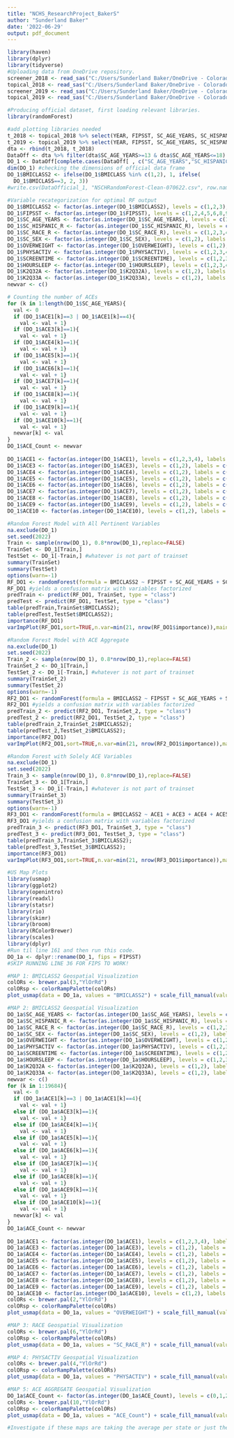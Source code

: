 ---
title: "NCHS_ResearchProject_BakerS"
author: "Sunderland Baker"
date: '2022-06-29'
output: pdf_document
---

``` {r upload and organize data}
library(haven)
library(dplyr)
library(tidyverse)
#Uploading data from OneDrive repository.
screener_2018 <- read_sas("C:/Users/Sunderland Baker/OneDrive - Colorado College/JUNIOR YEAR/BIOS6670/NCHS Research Project/nsch_2018_screener.sas7bdat")
topical_2018 <- read_sas("C:/Users/Sunderland Baker/OneDrive - Colorado College/JUNIOR YEAR/BIOS6670/NCHS Research Project/nsch_2018_topical.sas7bdat")
screener_2019 <- read_sas("C:/Users/Sunderland Baker/OneDrive - Colorado College/JUNIOR YEAR/BIOS6670/NCHS Research Project/nsch_2019_screener.sas7bdat")
topical_2019 <- read_sas("C:/Users/Sunderland Baker/OneDrive - Colorado College/JUNIOR YEAR/BIOS6670/NCHS Research Project/nsch_2019_topical.sas7bdat")
```

```{r official dataset work, echo=TRUE}
#Producing official dataset, first loading relevant libraries.
library(randomForest)

#add plotting libraries needed
t_2018 <- topical_2018 %>% select(YEAR, FIPSST, SC_AGE_YEARS, SC_HISPANIC_R, SC_RACE_R, SC_SEX, BMICLASS, OVERWEIGHT, PHYSACTIV, SCREENTIME, HOURSLEEP, K2Q32A, K2Q33A, ACE1, ACE3, ACE4, ACE5, ACE6, ACE7, ACE8, ACE9, ACE10)
t_2019 <- topical_2019 %>% select(YEAR, FIPSST, SC_AGE_YEARS, SC_HISPANIC_R, SC_RACE_R, SC_SEX, BMICLASS, OVERWEIGHT, PHYSACTIV, SCREENTIME, HOURSLEEP, K2Q32A, K2Q33A, ACE1, ACE3, ACE4, ACE5, ACE6, ACE7, ACE8, ACE9, ACE10)
dta <- rbind(t_2018, t_2018)
DataOff <- dta %>% filter(dta$SC_AGE_YEARS>=13 & dta$SC_AGE_YEARS<=18)
DO_1 <- DataOff[complete.cases(DataOff[ , c("SC_AGE_YEARS","SC_HISPANIC_R", "SC_RACE_R", "SC_SEX", "BMICLASS", "PHYSACTIV", "SCREENTIME", "HOURSLEEP", "K2Q33A", "K2Q32A","ACE1","ACE3","ACE4","ACE5","ACE6","ACE7","ACE8","ACE9","ACE10")]), ] 
dim(DO_1) #checking the dimensions of official data frame
DO_1$BMICLASS2 <- ifelse(DO_1$BMICLASS %in% c(1,2), 1, ifelse(
  DO_1$BMICLASS==3, 2, 3))
#write.csv(DataOfficial_1, "NSCHRandomForest-Clean-070622.csv", row.names=F)

#Variable recategorization for optimal RF output
DO_1$BMICLASS2 <- factor(as.integer(DO_1$BMICLASS2), levels = c(1,2,3), labels = c("0-5th perc","5-95th perc", "95-100th perc"))
DO_1$FIPSST <- factor(as.integer(DO_1$FIPSST), levels = c(1,2,4,5,6,8,9,10,11,12,13,15,16,17,18,19,20,21,22,23,24,25,26,27,28,29,30,31,32,33,34,35,36,37,38,39,40,41,42,44,45,46,47,48,49,50,51,53,54,55,56), labels = c("Alabama","Alaska","Arizona","Arkansas","California","Colorado","Connecticut","Delaware","District of Columbia","Florida","Georgia","Hawaii","Idaho","Illinois","Indiana","Iowa","Kansas","Kentucky","Louisiana","Maine","Maryland","Massachusetts","Michigan","Minnesota","Mississippi","Missouri","Montana","Nebraska","Nevada","New Hampshire","New Jersey","New Mexico","New York","North Carolina","North Dakota","Ohio","Oklahoma","Oregon","Pennsylvania","Rhode Island","South Carolina","South Dakota","Tennessee","Texas","Utah","Vermont","Virginia","Washington","West Virginia","Wisconsin","Wyoming"))
DO_1$SC_AGE_YEARS <- factor(as.integer(DO_1$SC_AGE_YEARS), levels = c(13,14,15,16,17,18))
DO_1$SC_HISPANIC_R <- factor(as.integer(DO_1$SC_HISPANIC_R), levels = c(1,2), labels = c("Hispanic/Latino Origin","Not Hispanic/Latino"))
DO_1$SC_RACE_R <- factor(as.integer(DO_1$SC_RACE_R), levels = c(1,2,3,4,5,6,7), labels = c("White","Black or African American","American Indian or Alaska Native","Asian","Native Hawaiian or Pacific Islander","Some Other Race Alone", "Two or More Races"))
DO_1$SC_SEX <- factor(as.integer(DO_1$SC_SEX), levels = c(1,2), labels = c("Male","Female"))
DO_1$OVERWEIGHT <- factor(as.integer(DO_1$OVERWEIGHT), levels = c(1,2), labels = c("Yes","No"))
DO_1$PHYSACTIV <- factor(as.integer(DO_1$PHYSACTIV), levels = c(1,2,3,4), labels = c("0 days","1-3 days","4-6 days","Every day"))
DO_1$SCREENTIME <- factor(as.integer(DO_1$SCREENTIME), levels = c(1,2,3,4,5), labels = c("<1 hour","1 hour","2 hours","3 hours",">4 hours"))
DO_1$HOURSLEEP <- factor(as.integer(DO_1$HOURSLEEP), levels = c(1,2,3,4,5,6,7), labels = c("<6 hours","6 hours","7 hours","8 hours","9 hours","10 hours",">11 hours"))
DO_1$K2Q32A <- factor(as.integer(DO_1$K2Q32A), levels = c(1,2), labels = c("Depression","No Depression"))
DO_1$K2Q33A <- factor(as.integer(DO_1$K2Q33A), levels = c(1,2), labels = c("Anxiety","No Anxiety"))
newvar <- c()

# Counting the number of ACEs 
for (k in 1:length(DO_1$SC_AGE_YEARS){
  val <- 0
  if (DO_1$ACE1[k]==3 | DO_1$ACE1[k]==4){
    val <- val + 1}
  if (DO_1$ACE3[k]==1){
    val <- val + 1}
  if (DO_1$ACE4[k]==1){
    val <- val + 1}
  if (DO_1$ACE5[k]==1){
    val <- val + 1}
  if (DO_1$ACE6[k]==1){
    val <- val + 1}
  if (DO_1$ACE7[k]==1){
    val <- val + 1}
  if (DO_1$ACE8[k]==1){
    val <- val + 1}
  if (DO_1$ACE9[k]==1){
    val <- val + 1}
  if (DO_1$ACE10[k]==1){
    val <- val + 1}
  newvar[k] <- val
}
DO_1$ACE_Count <- newvar
  
DO_1$ACE1 <- factor(as.integer(DO_1$ACE1), levels = c(1,2,3,4), labels = c("No Food Insecurity", "Rare Food Insecurity", "Often Food Insecurity", "Very Often Food Insecurity"))
DO_1$ACE3 <- factor(as.integer(DO_1$ACE3), levels = c(1,2), labels = c("Parents Divorced/Separated", "Parents Together"))
DO_1$ACE4 <- factor(as.integer(DO_1$ACE4), levels = c(1,2), labels = c("Parent Death", "No Parent Death"))
DO_1$ACE5 <- factor(as.integer(DO_1$ACE5), levels = c(1,2), labels = c("Parent Incarcerated", "Parent Not Incarcerated"))
DO_1$ACE6 <- factor(as.integer(DO_1$ACE6), levels = c(1,2), labels = c("Witnessed Domestic Violence", "No Domestic Violence"))
DO_1$ACE7 <- factor(as.integer(DO_1$ACE7), levels = c(1,2), labels = c("Victim of Violence", "Not Victim of Violence"))
DO_1$ACE8 <- factor(as.integer(DO_1$ACE8), levels = c(1,2), labels = c("Lived with Mentally Ill", "No Exposure to Mental Illness"))
DO_1$ACE9 <- factor(as.integer(DO_1$ACE9), levels = c(1,2), labels = c("Lived with Alcohol/Drug Abuse", "No Exposure to Alcohol/Drug Abuse"))
DO_1$ACE10 <- factor(as.integer(DO_1$ACE10), levels = c(1,2), labels = c("Racism Experienced", "No Racism Experienced"))

#Random Forest Model with All Pertinent Variables
na.exclude(DO_1)
set.seed(2022)
Train <- sample(nrow(DO_1), 0.8*nrow(DO_1),replace=FALSE)
TrainSet <- DO_1[Train,]
TestSet <- DO_1[-Train,] #whatever is not part of trainset
summary(TrainSet)
summary(TestSet)
options(warn=-1)
RF_DO1 <- randomForest(formula = BMICLASS2 ~ FIPSST + SC_AGE_YEARS + SC_HISPANIC_R + SC_RACE_R + SC_SEX + OVERWEIGHT + PHYSACTIV + SCREENTIME + HOURSLEEP + K2Q32A + K2Q33A + ACE1 + ACE3 + ACE4 + ACE5 + ACE6 + ACE7 + ACE8 + ACE9 + ACE10, data = TrainSet, importance=TRUE, na.action = na.roughfix)
RF_DO1 #yields a confusion matrix with variables factorized
predTrain <- predict(RF_DO1, TrainSet, type = "class")
predTest <- predict(RF_DO1, TestSet, type = "class")
table(predTrain,TrainSet$BMICLASS2);
table(predTest,TestSet$BMICLASS2);
importance(RF_DO1)
varImpPlot(RF_DO1,sort=TRUE,n.var=min(21, nrow(RF_DO1$importance)),main="Variable Importance Plot for Obesity Predictions with Psychoecological Variables")

#Random Forest Model with ACE Aggregate
na.exclude(DO_1)
set.seed(2022)
Train_2 <- sample(nrow(DO_1), 0.8*nrow(DO_1),replace=FALSE)
TrainSet_2 <- DO_1[Train,]
TestSet_2 <- DO_1[-Train,] #whatever is not part of trainset
summary(TrainSet_2)
summary(TestSet_2)
options(warn=-1)
RF2_DO1 <- randomForest(formula = BMICLASS2 ~ FIPSST + SC_AGE_YEARS + SC_HISPANIC_R + SC_RACE_R + SC_SEX + OVERWEIGHT + PHYSACTIV + SCREENTIME + HOURSLEEP + K2Q32A + K2Q33A + ACE_Count, data = TrainSet_2, importance=TRUE, na.action = na.roughfix)
RF2_DO1 #yields a confusion matrix with variables factorized
predTrain_2 <- predict(RF2_DO1, TrainSet_2, type = "class")
predTest_2 <- predict(RF2_DO1, TestSet_2, type = "class")
table(predTrain_2,TrainSet_2$BMICLASS2);
table(predTest_2,TestSet_2$BMICLASS2);
importance(RF2_DO1)
varImpPlot(RF2_DO1,sort=TRUE,n.var=min(21, nrow(RF2_DO1$importance)),main="Variable Importance Plot for Obesity Predictions with ACE Aggregate")

#Random Forest with Solely ACE Variables
na.exclude(DO_1)
set.seed(2022)
Train_3 <- sample(nrow(DO_1), 0.8*nrow(DO_1),replace=FALSE)
TrainSet_3 <- DO_1[Train,]
TestSet_3 <- DO_1[-Train,] #whatever is not part of trainset
summary(TrainSet_3)
summary(TestSet_3)
options(warn=-1)
RF3_DO1 <- randomForest(formula = BMICLASS2 ~ ACE1 + ACE3 + ACE4 + ACE5 + ACE6 + ACE7 + ACE8 + ACE9 + ACE10, data = TrainSet, importance=TRUE, na.action = na.roughfix)
RF3_DO1 #yields a confusion matrix with variables factorized
predTrain_3 <- predict(RF3_DO1, TrainSet_3, type = "class")
predTest_3 <- predict(RF3_DO1, TestSet_3, type = "class")
table(predTrain_3,TrainSet_3$BMICLASS2);
table(predTest_3,TestSet_3$BMICLASS2);
importance(RF3_DO1)
varImpPlot(RF3_DO1,sort=TRUE,n.var=min(21, nrow(RF3_DO1$importance)),main="Variable Importance Plot for Obesity Predictions with ACE Variables")

#US Map Plots 
library(usmap)
library(ggplot2)
library(openintro)
library(readxl)
library(statsr)
library(rio)
library(skimr)
library(broom)
library(RColorBrewer)
library(scales)
library(dplyr)
#Run til line 161 and then run this code.
DO_1a <- dplyr::rename(DO_1, fips = FIPSST)
#SKIP RUNNING LINE 36 FOR FIPS TO WORK!

#MAP 1: BMICLASS2 Geospatial Visualization
colORs <- brewer.pal(3,"YlOrRd")
colORsp <- colorRampPalette(colORs)
plot_usmap(data = DO_1a, values = "BMICLASS2") + scale_fill_manual(values = colORsp(3)) + labs(title = "BMI Classification of Children aged 13-18") + labs(subtitle = "per U.S. State") + theme(plot.title = element_text(face = "bold")) + theme(plot.title = element_text(hjust = 0.5)) + theme(plot.subtitle = element_text(hjust = 0.5)) + theme(plot.subtitle = element_text(face = "bold.italic")) + theme(panel.background = element_rect(color = "black")) + theme(legend.direction = "vertical") + theme(legend.position = "right") + labs(fill = "BMI Class of Children") + theme(legend.key.size = unit(0.7, "cm")) + guides(colour = guide_legend(title.position = "top"))

#MAP 2: BMICLASS2 Geospatial Visualization
DO_1a$SC_AGE_YEARS <- factor(as.integer(DO_1a$SC_AGE_YEARS), levels = c(13,14,15,16,17,18))
DO_1a$SC_HISPANIC_R <- factor(as.integer(DO_1a$SC_HISPANIC_R), levels = c(1,2), labels = c("Hispanic/Latino Origin","Not Hispanic/Latino"))
DO_1a$SC_RACE_R <- factor(as.integer(DO_1a$SC_RACE_R), levels = c(1,2,3,4,5,7), labels = c("White","Black or African American","American Indian or Alaska Native","Asian","Native Hawaiian or Pacific Islander","Two or More Races"))
DO_1a$SC_SEX <- factor(as.integer(DO_1a$SC_SEX), levels = c(1,2), labels = c("Male","Female"))
DO_1a$OVERWEIGHT <- factor(as.integer(DO_1a$OVERWEIGHT), levels = c(1,2), labels = c("Yes","No"))
DO_1a$PHYSACTIV <- factor(as.integer(DO_1a$PHYSACTIV), levels = c(1,2,3,4), labels = c("0 days","1-3 days","4-6 days","Every day"))
DO_1a$SCREENTIME <- factor(as.integer(DO_1a$SCREENTIME), levels = c(1,2,3,4,5), labels = c("<1 hour","1 hour","2 hours","3 hours",">4 hours"))
DO_1a$HOURSLEEP <- factor(as.integer(DO_1a$HOURSLEEP), levels = c(1,2,3,4,5,6,7), labels = c("<6 hours","6 hours","7 hours","8 hours","9 hours","10 hours",">11 hours"))
DO_1a$K2Q32A <- factor(as.integer(DO_1a$K2Q32A), levels = c(1,2), labels = c("Depression","No Depression"))
DO_1a$K2Q33A <- factor(as.integer(DO_1a$K2Q33A), levels = c(1,2), labels = c("Anxiety","No Anxiety"))
newvar <- c()
for (k in 1:19684){
  val <- 0
  if (DO_1a$ACE1[k]==3 | DO_1a$ACE1[k]==4){
    val <- val + 1}
  else if (DO_1a$ACE3[k]==1){
    val <- val + 1}
  else if (DO_1a$ACE4[k]==1){
    val <- val + 1}
  else if (DO_1a$ACE5[k]==1){
    val <- val + 1}
  else if (DO_1a$ACE6[k]==1){
    val <- val + 1}
  else if (DO_1a$ACE7[k]==1){
    val <- val + 1}
  else if (DO_1a$ACE8[k]==1){
    val <- val + 1}
  else if (DO_1a$ACE9[k]==1){
    val <- val + 1}
  else if (DO_1a$ACE10[k]==1){
    val <- val + 1}
  newvar[k] <- val
}
DO_1a$ACE_Count <- newvar
  
DO_1a$ACE1 <- factor(as.integer(DO_1a$ACE1), levels = c(1,2,3,4), labels = c("No Food Insecurity", "Rare Food Insecurity", "Often Food Insecurity", "Very Often Food Insecurity"))
DO_1a$ACE3 <- factor(as.integer(DO_1a$ACE3), levels = c(1,2), labels = c("Parents Divorced/Separated", "Parents Together"))
DO_1a$ACE4 <- factor(as.integer(DO_1a$ACE4), levels = c(1,2), labels = c("Parent Death", "No Parent Death"))
DO_1a$ACE5 <- factor(as.integer(DO_1a$ACE5), levels = c(1,2), labels = c("Parent Incarcerated", "Parent Not Incarcerated"))
DO_1a$ACE6 <- factor(as.integer(DO_1a$ACE6), levels = c(1,2), labels = c("Witnessed Domestic Violence", "No Domestic Violence"))
DO_1a$ACE7 <- factor(as.integer(DO_1a$ACE7), levels = c(1,2), labels = c("Victim of Violence", "Not Victim of Violence"))
DO_1a$ACE8 <- factor(as.integer(DO_1a$ACE8), levels = c(1,2), labels = c("Lived with Mentally Ill", "No Exposure to Mental Illness"))
DO_1a$ACE9 <- factor(as.integer(DO_1a$ACE9), levels = c(1,2), labels = c("Lived with Alcohol/Drug Abuse", "No Exposure to Alcohol/Drug Abuse"))
DO_1a$ACE10 <- factor(as.integer(DO_1a$ACE10), levels = c(1,2), labels = c("Racism Experienced", "No Racism Experienced"))
colORs <- brewer.pal(2,"YlOrRd")
colORsp <- colorRampPalette(colORs)
plot_usmap(data = DO_1a, values = "OVERWEIGHT") + scale_fill_manual(values = colORsp(2)) + labs(title = "Overweight Classification of Children aged 13-18") + labs(subtitle = "per U.S. State") + theme(plot.title = element_text(face = "bold")) + theme(plot.title = element_text(hjust = 0.5)) + theme(plot.subtitle = element_text(hjust = 0.5)) + theme(plot.subtitle = element_text(face = "bold.italic")) + theme(panel.background = element_rect(color = "black")) + theme(legend.direction = "vertical") + theme(legend.position = "right") + labs(fill = "Overweight Classification") + theme(legend.key.size = unit(0.7, "cm")) + guides(colour = guide_legend(title.position = "top"))

#MAP 3: RACE Geospatial Visualization
colORs <- brewer.pal(6,"YlOrRd")
colORsp <- colorRampPalette(colORs)
plot_usmap(data = DO_1a, values = "SC_RACE_R") + scale_fill_manual(values = colORsp(6)) + labs(title = "Racial Categories of Children aged 13-18") + labs(subtitle = "per U.S. State") + theme(plot.title = element_text(face = "bold")) + theme(plot.title = element_text(hjust = 0.5)) + theme(plot.subtitle = element_text(hjust = 0.5)) + theme(plot.subtitle = element_text(face = "bold.italic")) + theme(panel.background = element_rect(color = "black")) + theme(legend.direction = "vertical") + theme(legend.position = "right") + labs(fill = "Racial Category") + theme(legend.key.size = unit(0.7, "cm")) + guides(colour = guide_legend(title.position = "top"))

#MAP 4: PHYSACTIV Geospatial Visualization
colORs <- brewer.pal(4,"YlOrRd")
colORsp <- colorRampPalette(colORs)
plot_usmap(data = DO_1a, values = "PHYSACTIV") + scale_fill_manual(values = colORsp(4)) + labs(title = "Physical Activity Frequency of Children aged 13-18") + labs(subtitle = "per U.S. State") + theme(plot.title = element_text(face = "bold")) + theme(plot.title = element_text(hjust = 0.5)) + theme(plot.subtitle = element_text(hjust = 0.5)) + theme(plot.subtitle = element_text(face = "bold.italic")) + theme(panel.background = element_rect(color = "black")) + theme(legend.direction = "vertical") + theme(legend.position = "right") + labs(fill = "PA Levels in Children") + theme(legend.key.size = unit(0.7, "cm")) + guides(colour = guide_legend(title.position = "top"))

#MAP 5: ACE AGGREGATE Geospatial Visualization
DO_1a$ACE_Count <- factor(as.integer(DO_1a$ACE_Count), levels = c(0,1,2,3,4,5,6,7,8,9), labels = c(0,1,2,3,4,5,6,7,8,9))
colORs <- brewer.pal(10,"YlOrRd")
colORsp <- colorRampPalette(colORs)
plot_usmap(data = DO_1a, values = "ACE_Count") + scale_fill_manual(values = colORsp(10)) + labs(title = "ACE Counts of Children aged 13-18") + labs(subtitle = "per U.S. State") + theme(plot.title = element_text(face = "bold")) + theme(plot.title = element_text(hjust = 0.5)) + theme(plot.subtitle = element_text(hjust = 0.5)) + theme(plot.subtitle = element_text(face = "bold.italic")) + theme(panel.background = element_rect(color = "black")) + theme(legend.direction = "vertical") + theme(legend.position = "right") + labs(fill = "ACE Count of Children") + theme(legend.key.size = unit(0.7, "cm")) + guides(colour = guide_legend(title.position = "top"))

#Investigate if these maps are taking the average per state or just the final entry...
```
